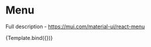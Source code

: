 
<Meta title="Material-UI/Navigation/Menu" component={Menu} />

# Menu

Full description - https://mui.com/material-ui/react-menu

<Canvas>
  <Story
    name="Primary"
    args={{
      autoFocus: undefined,
      disableAutoFocusItem: undefined,
      variant: undefined,
    }}
  >
    {Template.bind({})}
  </Story>
</Canvas>
